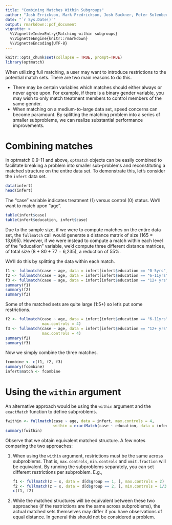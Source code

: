 ```yaml
---
title: "Combining Matches Within Subgroups"
author: "Josh Errickson, Mark Fredrickson, Josh Buckner, Peter Solenberger and Ben B. Hansen, with embedded Fortran code due to Dimitri P. Bertsekas and Paul Tseng"
date: "`r Sys.Date()`"
output: rmarkdown::pdf_document
vignette: >
  %\VignetteIndexEntry{Matching within subgroups}
  %\VignetteEngine{knitr::rmarkdown}
  %\VignetteEncoding{UTF-8}
---
```


```r
knitr::opts_chunk$set(collapse = TRUE, prompt=TRUE)
library(optmatch)
```

When utilizing full matching, a user may want to introduce restrictions to the potential match sets. There are two main reasons to do this.

- There may be certain variables which matches should either always or never agree upon. For example, if there is a binary gender variable, you may
  wish to only match treatment members to control members of the same gender.
- When matching on a medium-to-large data set, speed concerns can become paramount. By splitting the matching problem into a series of smaller
  subproblems, we can realize substantial performance improvements.

# Combining matches

In optmatch 0.9-11 and above, `optmatch` objects can be easily combined to facilitate breaking a problem into smaller sub-problems and reconstituting
a matched structure on the entire data set. To demonstrate this, let's consider the `infert` data set.

```r
data(infert)
head(infert)
```

The "case" variable indicates treatment (1) versus control (0) status. We'll want to match upon "age".

```r
table(infert$case)
table(infert$education, infert$case)
```

Due to the sample size, if we were to compute matches on the entire data set, the `fullmatch` call would generate a distance matrix of size \(165\times
83 = 13,695\). However, if we were instead to compute a match within each level of the "education" variable, we'd compute three different distance
matrices, of total size \(8\times 4 + 80\times 40 + 77\times 39 = 6,235\), a reduction of 55%.

We'll do this by splitting the data within each match.

```r
f1 <- fullmatch(case ~ age, data = infert[infert$education == "0-5yrs", ])
f2 <- fullmatch(case ~ age, data = infert[infert$education == "6-11yrs", ])
f3 <- fullmatch(case ~ age, data = infert[infert$education == "12+ yrs", ])
summary(f1)
summary(f2)
summary(f3)
```

Some of the matched sets are quite large (1:5+) so let's put some restrictions.

```r
f2 <- fullmatch(case ~ age, data = infert[infert$education == "6-11yrs", ],
                max.controls = 4)
f3 <- fullmatch(case ~ age, data = infert[infert$education == "12+ yrs", ],
                max.controls = 4)
summary(f2)
summary(f3)
```

Now we simply combine the three matches.

```r
fcombine <- c(f1, f2, f3)
summary(fcombine)
infert$match <- fcombine
```

# Using the `within` argument

An alternative approach would be using the `within` argument and the `exactMatch` function to define subproblems.

```r
fwithin <- fullmatch(case ~ age, data = infert, max.controls = 4,
                     within = exactMatch(case ~ education, data = infert))
summary(fwithin)
```

Observe that we obtain equivalent matched structure. A few notes comparing the two approaches:

1. When using the `within` argument, restrictions must be the same across subproblems. That is, `max.controls`, `min.controls` and `omit.fraction`
   will be equivalent. By running the subproblems separately, you can set different restrictions per subproblem. E.g.,

   ```r
   f1 <- fullmatch(z ~ x, data = d[d$group == 1, ], max.controls = 2)
   f2 <- fullmatch(z ~ x, data = d[d$group == 2, ], min.controls = 1/3)
   c(f1, f2)
   ```

2. While the matched structures will be equivalent between these two approaches (if the restrictions are the same across subproblems), the actual
   matched sets themselves may differ if you have observations of equal distance. In general this should not be considered a problem.
